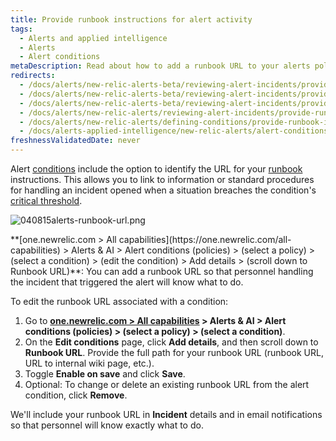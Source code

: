 ```yaml
---
title: Provide runbook instructions for alert activity
tags:
  - Alerts and applied intelligence
  - Alerts
  - Alert conditions
metaDescription: Read about how to add a runbook URL to your alerts policy condtion.
redirects:
  - /docs/alerts/new-relic-alerts-beta/reviewing-alert-incidents/providing-runbook-instructions-alerts
  - /docs/alerts/new-relic-alerts-beta/reviewing-alert-incidents/provide-runbook-instructions-alerts
  - /docs/alerts/new-relic-alerts-beta/reviewing-alert-incidents/provide-runbook-instructions-alert-activity
  - /docs/alerts/new-relic-alerts/reviewing-alert-incidents/provide-runbook-instructions-alert-activity
  - /docs/alerts/new-relic-alerts/defining-conditions/provide-runbook-instructions-alert-activity
  - /docs/alerts-applied-intelligence/new-relic-alerts/alert-conditions/provide-runbook-instructions-alert-activity 
freshnessValidatedDate: never
---
```



Alert [conditions](/docs/alerts/new-relic-alerts-beta/configuring-alert-policies/define-alert-conditions) include the option to identify the URL for your [runbook](/docs/using-new-relic/welcome-new-relic/get-started/glossary#alert-runbook) instructions. This allows you to link to information or standard procedures for handling an incident opened when a situation breaches the condition's [critical threshold](/docs/alerts/new-relic-alerts-beta/configuring-alert-policies/define-thresholds-trigger-alert).

<img
  title="040815alerts-runbook-url.png"
  alt="040815alerts-runbook-url.png"
  src={accountsAlertsRunbook}
/>

<figcaption>
  <DoNotTranslate>**[one.newrelic.com > All capabilities](https://one.newrelic.com/all-capabilities) > Alerts & AI > Alert conditions (policies) > (select a policy) > (select a condition) > (edit the condition) > Add details > (scroll down to Runbook URL)**</DoNotTranslate>: You can add a runbook URL so that personnel handling the incident that triggered the alert will know what to do.
</figcaption>

To edit the runbook URL associated with a condition:

1. Go to <DoNotTranslate>**[one.newrelic.com > All capabilities](https://one.newrelic.com/all-capabilities) > Alerts & AI > Alert conditions (policies) > (select a policy) > (select a condition)**</DoNotTranslate>.
2. On the <DoNotTranslate>**Edit conditions**</DoNotTranslate> page, click <DoNotTranslate>**Add details**</DoNotTranslate>, and then scroll down to <DoNotTranslate>**Runbook URL**</DoNotTranslate>. Provide the full path for your runbook URL (runbook URL, URL to internal wiki page, etc.).
3. Toggle <DoNotTranslate>**Enable on save**</DoNotTranslate> and click <DoNotTranslate>**Save**</DoNotTranslate>. 
3. Optional: To change or delete an existing runbook URL from the alert condition, click <DoNotTranslate>**Remove**</DoNotTranslate>.

We'll include your runbook URL in <DoNotTranslate>**Incident**</DoNotTranslate> details and in email notifications so that personnel will know exactly what to do.
